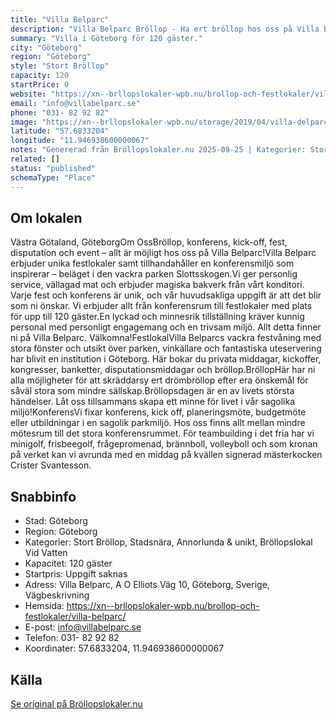 ```yaml
---
title: "Villa Belparc"
description: "Villa Belparc Bröllop - Ha ert bröllop hos oss på Villa Belparc. Se vår fina Bröllopslokal. Skicka gärna en förfrågan så hjälper vi Er!"
summary: "Villa i Göteborg för 120 gäster."
city: "Göteborg"
region: "Göteborg"
style: "Stort Bröllop"
capacity: 120
startPrice: 0
website: "https://xn--brllopslokaler-wpb.nu/brollop-och-festlokaler/villa-belparc/"
email: "info@villabelparc.se"
phone: "031- 82 92 82"
image: "https://xn--brllopslokaler-wpb.nu/storage/2019/04/villa-delparc-brollopslokal-goteorg-fest-visningsbild.webp"
latitude: "57.6833204"
longitude: "11.946938600000067"
notes: "Genererad från Bröllopslokaler.nu 2025-09-25 | Kategorier: Stort Bröllop, Stadsnära, Annorlunda & unikt, Bröllopslokal Vid Vatten"
related: []
status: "published"
schemaType: "Place"
---
```


## Om lokalen

Västra Götaland, GöteborgOm OssBröllop, konferens, kick-off, fest, disputation och event – allt är möjligt hos oss på Villa Belparc!Villa Belparc erbjuder unika festlokaler samt tillhandahåller en konferensmiljö som inspirerar – beläget i den vackra parken Slottsskogen.Vi ger personlig service, vällagad mat och erbjuder magiska bakverk från vårt konditori. Varje fest och konferens är unik, och vår huvudsakliga uppgift är att det blir som ni önskar. Vi erbjuder allt från konferensrum till festlokaler med plats för upp till 120 gäster.En lyckad och minnesrik tillställning kräver kunnig personal med personligt engagemang och en trivsam miljö. Allt detta finner ni på Villa Belparc. Välkomna!FestlokalVilla Belparcs vackra festvåning med stora fönster och utsikt över parken, vinkällare och fantastiska uteservering har blivit en institution i Göteborg. Här bokar du privata middagar, kickoffer, kongresser, banketter, disputationsmiddagar och bröllop.BröllopHär har ni alla möjligheter för att skräddarsy ert drömbröllop efter era önskemål för såväl stora som mindre sällskap.Bröllopsdagen är en av livets största händelser. Låt oss tillsammans skapa ett minne för livet i vår sagolika miljö!KonferensVi fixar konferens, kick off, planeringsmöte, budgetmöte eller utbildningar i en sagolik parkmiljö. Hos oss finns allt mellan mindre mötesrum till det stora konferensrummet. För teambuilding i det fria har vi minigolf, frisbeegolf, frågepromenad, brännboll, volleyboll och som kronan på verket kan vi avrunda med en middag på kvällen signerad mästerkocken Crister Svantesson.

## Snabbinfo

- Stad: Göteborg
- Region: Göteborg
- Kategorier: Stort Bröllop, Stadsnära, Annorlunda & unikt, Bröllopslokal Vid Vatten
- Kapacitet: 120 gäster
- Startpris: Uppgift saknas
- Adress: Villa Belparc, A O Elliots Väg 10, Göteborg, Sverige, Vägbeskrivning
- Hemsida: https://xn--brllopslokaler-wpb.nu/brollop-och-festlokaler/villa-belparc/
- E-post: info@villabelparc.se
- Telefon: 031- 82 92 82
- Koordinater: 57.6833204, 11.946938600000067

## Källa

[Se original på Bröllopslokaler.nu](https://xn--brllopslokaler-wpb.nu/brollop-och-festlokaler/villa-belparc/)

